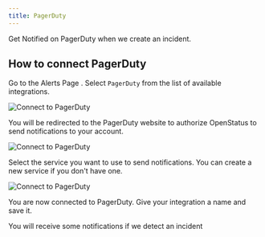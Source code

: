 ```yaml
---
title: PagerDuty
---
```


Get Notified on PagerDuty when we create an incident.

## How to connect PagerDuty

Go to the Alerts Page . Select `PagerDuty` from the list of available integrations.



  <Image
    src={PagerDuty1}
    alt="Connect to PagerDuty"
  />

You will be redirected to the PagerDuty website to authorize OpenStatus to send notifications to your account.

  <Image
    src={PagerDuty3}
    alt="Connect to PagerDuty"
  />


Select the service you want to use to send notifications. You can create a new service if you don't have one.

  <Image
    src={PagerDuty2}
    alt="Connect to PagerDuty"
  />

You are now connected to PagerDuty.  Give your integration a name and save it.

You will receive some notifications if we detect an incident